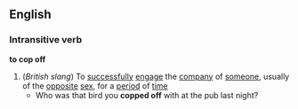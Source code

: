 ==English==
===Intransitive verb===
'''to cop off'''
#(''British slang'') To [[successfully]] [[engage]] the [[company]] of [[someone]], usually of the [[opposite]] [[sex]], for a [[period]] of [[time]]
#* Who was that bird you '''copped off''' with at the pub last night?